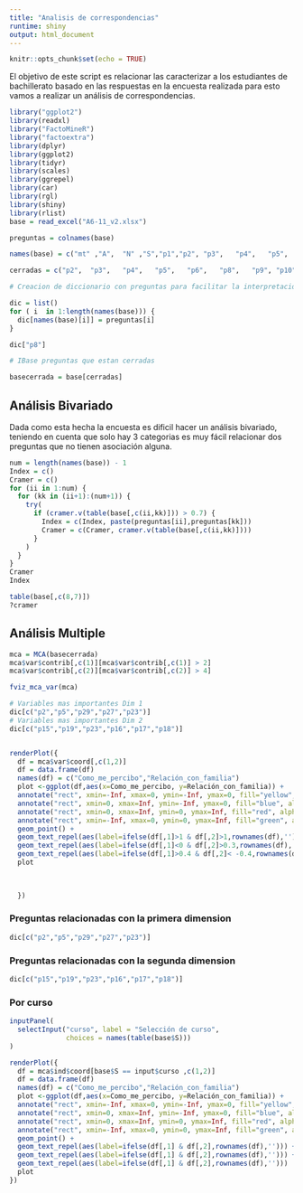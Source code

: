 ```yaml
---
title: "Analisis de correspondencias"
runtime: shiny
output: html_document
---
```


```r
knitr::opts_chunk$set(echo = TRUE)
```

El objetivo de este script es relacionar las caracterizar a los estudiantes de bachillerato basado en las respuestas en la encuesta realizada para esto vamos a realizar un análisis de correspondencias.



```r

library("ggplot2")
library(readxl)
library("FactoMineR")
library("factoextra")
library(dplyr)
library(ggplot2)
library(tidyr)
library(scales) 
library(ggrepel)
library(car)
library(rgl)
library(shiny)
library(rlist)
base = read_excel("A6-11_v2.xlsx")

preguntas = colnames(base) 

names(base) = c("mt" ,"A",	"N"	,"S","p1","p2",	"p3",	"p4",	"p5",	"p6",	"ap7",	"p8",	"p9", "p10",	"p11",	"p12",	"p13",	"ap14",	"p15",	"p16",	"p17",	"p18",	"p19",	"ap20",	"p21",	"p22",	"p23",	"p24",	"p25"	,"ap26"	,"p27"	,"p28",	"p29"	,"p30"	,"p31"	,"ap32")

cerradas = c("p2",	"p3",	"p4",	"p5",	"p6",	"p8",	"p9", "p10",	"p11","p12",	"p13","p15",	"p16",	"p17",	"p18",	"p19","p21",	"p22",	"p23",	"p24",	"p25","p27"	,"p28",	"p29"	,"p30"	,"p31")

# Creacion de diccionario con preguntas para facilitar la interpretació

dic = list()
for ( i  in 1:length(names(base))) {
  dic[names(base)[i]] = preguntas[i]
}

dic["p8"]

# IBase preguntas que estan cerradas

basecerrada = base[cerradas]

```

## Análisis Bivariado
Dada como esta hecha la encuesta es dificil hacer un análisis bivariado, teniendo en cuenta que solo hay 3 categorias es muy fácil relacionar dos preguntas que no tienen asociación alguna.

```r

num = length(names(base)) - 1
Index = c()
Cramer = c()
for (ii in 1:num) {
  for (kk in (ii+1):(num+1)) {
    try(
      if (cramer.v(table(base[,c(ii,kk)])) > 0.7) {
        Index = c(Index, paste(preguntas[ii],preguntas[kk]))
        Cramer = c(Cramer, cramer.v(table(base[,c(ii,kk)])))
      }
    )
  }  
}
Cramer
Index

table(base[,c(8,7)])
?cramer


```



## Análisis Multiple
```r
mca = MCA(basecerrada)
mca$var$contrib[,c(1)][mca$var$contrib[,c(1)] > 2]
mca$var$contrib[,c(2)][mca$var$contrib[,c(2)] > 4]

fviz_mca_var(mca)

# Variables mas importantes Dim 1
dic[c("p2","p5","p29","p27","p23")]
# Variables mas importantes Dim 2
dic[c("p15","p19","p23","p16","p17","p18")]



```

```r


renderPlot({
  df = mca$var$coord[,c(1,2)]
  df = data.frame(df)
  names(df) = c("Como_me_percibo","Relación_con_familia")
  plot <-ggplot(df,aes(x=Como_me_percibo, y=Relación_con_familia)) +
  annotate("rect", xmin=-Inf, xmax=0, ymin=-Inf, ymax=0, fill="yellow", alpha=0.25) +
  annotate("rect", xmin=0, xmax=Inf, ymin=-Inf, ymax=0, fill="blue", alpha=0.25) +
  annotate("rect", xmin=0, xmax=Inf, ymin=0, ymax=Inf, fill="red", alpha=0.25) +
  annotate("rect", xmin=-Inf, xmax=0, ymin=0, ymax=Inf, fill="green", alpha=0.25)+
  geom_point() + 
  geom_text_repel(aes(label=ifelse(df[,1]>1 & df[,2]>1,rownames(df),''))) +
  geom_text_repel(aes(label=ifelse(df[,1]<0 & df[,2]>0.3,rownames(df),''))) + 
  geom_text_repel(aes(label=ifelse(df[,1]>0.4 & df[,2]< -0.4,rownames(df),'')))  
  plot
  
  

  })
```
### Preguntas relacionadas con la primera dimension
```r

dic[c("p2","p5","p29","p27","p23")]

```
### Preguntas relacionadas con la segunda dimension
```r
dic[c("p15","p19","p23","p16","p17","p18")]

```

### Por curso

```r

inputPanel(
  selectInput("curso", label = "Selección de curso",
              choices = names(table(base$S)))
)

renderPlot({
  df = mca$ind$coord[base$S == input$curso ,c(1,2)]
  df = data.frame(df)
  names(df) = c("Como_me_percibo","Relación_con_familia")
  plot <-ggplot(df,aes(x=Como_me_percibo, y=Relación_con_familia)) +
  annotate("rect", xmin=-Inf, xmax=0, ymin=-Inf, ymax=0, fill="yellow", alpha=0.25) +
  annotate("rect", xmin=0, xmax=Inf, ymin=-Inf, ymax=0, fill="blue", alpha=0.25) +
  annotate("rect", xmin=0, xmax=Inf, ymin=0, ymax=Inf, fill="red", alpha=0.25) +
  annotate("rect", xmin=-Inf, xmax=0, ymin=0, ymax=Inf, fill="green", alpha=0.25)+
  geom_point() + 
  geom_text_repel(aes(label=ifelse(df[,1] & df[,2],rownames(df),''))) +
  geom_text_repel(aes(label=ifelse(df[,1] & df[,2],rownames(df),''))) + 
  geom_text_repel(aes(label=ifelse(df[,1] & df[,2],rownames(df),'')))  
  plot
})

```





